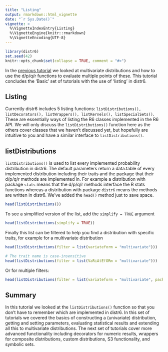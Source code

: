 ```yaml
---
title: "Listing"
output: rmarkdown::html_vignette
date: "`r Sys.Date()`"
vignette: >
  %\VignetteIndexEntry{Listing}
  %\VignetteEngine{knitr::rmarkdown}
  %\VignetteEncoding{UTF-8}
---
```


```r
library(distr6)
set.seed(42)
knitr::opts_chunk$set(collapse = TRUE, comment = "#>")
```

In the [previous tutorial](https://xoopr.github.io/distr6/articles/webs/multivariates.html) we looked at multivariate distributions and how to use the d/p/q/r functions to evaluate multiple points of these. This tutorial concludes the 'Basic' set of tutorials with the use of 'listing' in distr6.

## Listing

Currently distr6 includes 5 listing functions: `listDistributions(), listDecorators(), listWrappers(), listKernels(), listSpecialSets()`. These are essentially ways of listing the R6 classes implemented in the R6 API. We will only discuss the `listDistributions()` function here as the others cover classes that we haven't discussed yet, but hopefully are intuitive to you and have a similar interface to `listDistributions()`.

## listDistributions

`listDistributions()` is used to list every implemented probability distribution in distr6. The default parameters return a data.table of every implemented distribution including their traits and the package that their d/p/q/r methods are implemented in. For example a distribution with package `stats` means that the d/p/q/r methods interface the R stats functions whereas a distribution with package `distr6` means the methods are written in distr6. We've added the `head()` method just to save space.

```r
head(listDistributions())
```

To see a simplified version of the list, add the `simplify = TRUE` argument

```r
head(listDistributions(simplify = TRUE))
```

Finally this list can be filtered to help you find a distribution with specific traits, for example for a multivariate distribution

```r
head(listDistributions(filter = list(variateform = "multivariate")))

# The trait name is case-insensitive
head(listDistributions(filter = list(VaRiAtEfORm = "multivariate")))
```

Or for multiple filters:
```r
head(listDistributions(filter = list(variateform = "multivariate", package = "extraDistr")))
```

## Summary

In this tutorial we looked at the `listDistributions()` function so that you don't have to remember which are implemented in distr6. In this set of tutorials we covered the basics of constructing a (univariate) distribution, getting and setting parameters, evaluating statistical results and extending all this to multivariate distributions. The next set of tutorials cover more advanced functionality including decorators for numeric results, wrappers for composite distributions, custom distributions, S3 functionality, and symbolic sets.
